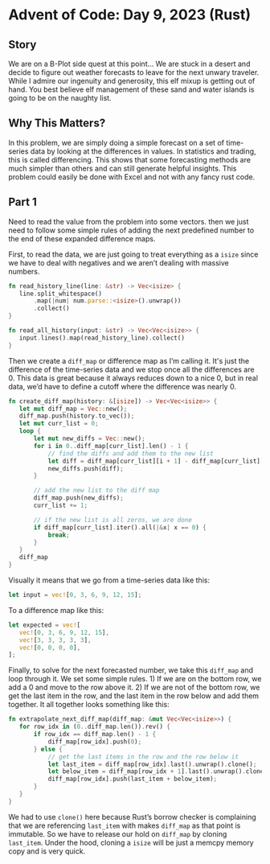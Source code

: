 # Advent of Code: Day 9, 2023 (Rust)

## Story

We are on a B-Plot side quest at this point… We are stuck in a desert and decide to figure out weather forecasts to leave for the next unwary traveler. While I admire our ingenuity and generosity, this elf mixup is getting out of hand. You best believe elf management of these sand and water islands is going to be on the naughty list.

## Why This Matters?

In this problem, we are simply doing a simple forecast on a set of time-series data by looking at the differences in values. In statistics and trading, this is called differencing. This shows that some forecasting methods are much simpler than others and can still generate helpful insights. This problem could easily be done with Excel and not with any fancy rust code.

## Part 1

Need to read the value from the problem into some vectors. then we just need to follow some simple rules of adding the next predefined number to the end of these expanded difference maps.

First, to read the data, we are just going to treat everything as a `isize` since we have to deal with negatives and we aren’t dealing with massive numbers.

```rust
fn read_history_line(line: &str) -> Vec<isize> {
   line.split_whitespace()
       .map(|num| num.parse::<isize>().unwrap())
       .collect()
}

fn read_all_history(input: &str) -> Vec<Vec<isize>> {
   input.lines().map(read_history_line).collect()
}
```

Then we create a `diff_map` or difference map as I’m calling it. It's just the difference of the time-series data and we stop once all the differences are 0. This data is great because it always reduces down to a nice 0, but in real data, we’d have to define a cutoff where the difference was nearly 0.

```rust
fn create_diff_map(history: &[isize]) -> Vec<Vec<isize>> {
   let mut diff_map = Vec::new();
   diff_map.push(history.to_vec());
   let mut curr_list = 0;
   loop {
       let mut new_diffs = Vec::new();
       for i in 0..diff_map[curr_list].len() - 1 {
           // find the diffs and add them to the new list
           let diff = diff_map[curr_list][i + 1] - diff_map[curr_list][i];
           new_diffs.push(diff);
       }

       // add the new list to the diff map
       diff_map.push(new_diffs);
       curr_list += 1;

       // if the new list is all zeros, we are done
       if diff_map[curr_list].iter().all(|&x| x == 0) {
           break;
       }
   }
   diff_map
}
```

Visually it means that we go from a time-series data like this:

```rust
let input = vec![0, 3, 6, 9, 12, 15];
```

To a difference map like this:

```rust
let expected = vec![
   vec![0, 3, 6, 9, 12, 15],
   vec![3, 3, 3, 3, 3],
   vec![0, 0, 0, 0],
];
```

Finally, to solve for the next forecasted number, we take this `diff_map` and loop through it. We set some simple rules. 1) If we are on the bottom row, we add a 0 and move to the row above it. 2) If we are not of the bottom row, we get the last item in the row, and the last item in the row below and add them together. It all together looks something like this:

```rust
fn extrapolate_next_diff_map(diff_map: &mut Vec<Vec<isize>>) {
   for row_idx in (0..diff_map.len()).rev() {
       if row_idx == diff_map.len() - 1 {
           diff_map[row_idx].push(0);
       } else {
           // get the last items in the row and the row below it
           let last_item = diff_map[row_idx].last().unwrap().clone();
           let below_item = diff_map[row_idx + 1].last().unwrap().clone();
           diff_map[row_idx].push(last_item + below_item);
       }
   }
}
```

We had to use `clone()` here because Rust’s borrow checker is complaining that we are referencing `last_item` with makes `diff_map` as that point is immutable. So we have to release our hold on `diff_map` by cloning `last_item`. Under the hood, cloning a `isize` will be just a memcpy memory copy and is very quick.
